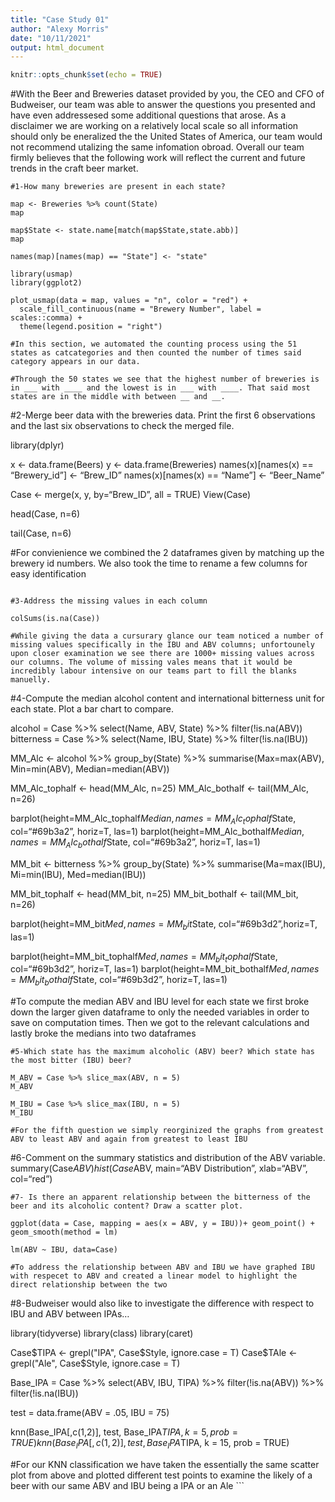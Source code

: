---
title: "Case Study 01"
author: "Alexy Morris"
date: "10/11/2021"
output: html_document
---

```{r setup, include=FALSE}
knitr::opts_chunk$set(echo = TRUE)
```
#With the Beer and Breweries dataset provided by you, the CEO and CFO of Budweiser, our team was able to answer the questions you presented and have even addressesed some additional questions that arose. As a disclaimer we are working on a relatively local scale so all information should only be eneralized the the United States of America, our team would not recommend utalizing the same infomation obroad. Overall our team firmly believes that the following work will reflect the current and future trends in the craft beer market. 
```
#1-How many breweries are present in each state?

map <- Breweries %>% count(State)
map

map$State <- state.name[match(map$State,state.abb)]
map 

names(map)[names(map) == "State"] <- "state"

library(usmap)
library(ggplot2)

plot_usmap(data = map, values = "n", color = "red") + 
  scale_fill_continuous(name = "Brewery Number", label = scales::comma) + 
  theme(legend.position = "right")

#In this section, we automated the counting process using the 51 states as catcategories and then counted the number of times said category appears in our data.

#Through the 50 states we see that the highest number of breweries is in ___ with ____ and the lowest is in ___ with ____. That said most states are in the middle with between __ and __.
```
#2-Merge beer data with the breweries data. Print the first 6 observations and the last six observations to check the merged file. 

library(dplyr)

x <- data.frame(Beers)
y <- data.frame(Breweries)
names(x)[names(x) == "Brewery_id"] <- "Brew_ID"
names(x)[names(x) == "Name"] <- "Beer_Name"

Case <- merge(x, y, by="Brew_ID", all = TRUE)
View(Case)

head(Case, n=6)

tail(Case, n=6)

#For convienience we combined the 2 dataframes given by matching up the brewery id numbers. We also took the time to rename a few columns for easy identification


```

#3-Address the missing values in each column

colSums(is.na(Case))

#While giving the data a cursurary glance our team noticed a number of missing values specifically in the IBU and ABV columns; unfortounely upon closer examination we see there are 1000+ missing values across our columns. The volume of missing vales means that it would be incredibly labour intensive on our teams part to fill the blanks manuelly. 

```

#4-Compute the median alcohol content and international bitterness unit for each state. Plot a bar chart to compare.

alcohol = Case %>% select(Name, ABV, State) %>% filter(!is.na(ABV))
bitterness = Case %>% select(Name, IBU, State) %>% filter(!is.na(IBU))

MM_Alc <- alcohol %>% group_by(State) %>% summarise(Max=max(ABV), Min=min(ABV), Median=median(ABV))

MM_Alc_tophalf <- head(MM_Alc, n=25)
MM_Alc_bothalf <- tail(MM_Alc, n=26)

barplot(height=MM_Alc_tophalf$Median, names=MM_Alc_tophalf$State, col="#69b3a2", horiz=T, las=1)
barplot(height=MM_Alc_bothalf$Median, names=MM_Alc_bothalf$State, col="#69b3a2", horiz=T, las=1)
  
MM_bit <- bitterness %>% group_by(State) %>% summarise(Ma=max(IBU), Mi=min(IBU), Med=median(IBU))

MM_bit_tophalf <- head(MM_bit, n=25)
MM_bit_bothalf <- tail(MM_bit, n=26)

barplot(height=MM_bit$Med, names=MM_bit$State, col="#69b3d2",horiz=T, las=1)

barplot(height=MM_bit_tophalf$Med, names=MM_bit_tophalf$State, col="#69b3d2", horiz=T, las=1)
barplot(height=MM_bit_bothalf$Med, names=MM_bit_bothalf$State, col="#69b3d2", horiz=T, las=1)
  
#To compute the median ABV and IBU level for each state we first broke down the larger given dataframe to only the needed variables in order to save on computation times. Then we got to the relevant calculations and lastly broke the medians into two dataframes  
```
#5-Which state has the maximum alcoholic (ABV) beer? Which state has the most bitter (IBU) beer?

M_ABV = Case %>% slice_max(ABV, n = 5)
M_ABV

M_IBU = Case %>% slice_max(IBU, n = 5)
M_IBU

#For the fifth question we simply reorginized the graphs from greatest ABV to least ABV and again from greatest to least IBU
```
#6-Comment on the summary statistics and distribution of the ABV variable.
summary(Case$ABV)
hist(Case$ABV, main="ABV Distribution", xlab="ABV", col="red")

```
#7- Is there an apparent relationship between the bitterness of the beer and its alcoholic content? Draw a scatter plot.

ggplot(data = Case, mapping = aes(x = ABV, y = IBU))+ geom_point() + geom_smooth(method = lm) 

lm(ABV ~ IBU, data=Case)

#To address the relationship between ABV and IBU we have graphed IBU with respecet to ABV and created a linear model to highlight the direct relationship between the two
```
#8-Budweiser would also like to investigate the difference with respect to IBU and ABV between IPAs...

library(tidyverse)
library(class)
library(caret)

Case$TIPA <- grepl("IPA", Case$Style, ignore.case = T)
Case$TAle <- grepl("Ale", Case$Style, ignore.case = T)

Base_IPA = Case %>% select(ABV, IBU, TIPA) %>% filter(!is.na(ABV)) %>% filter(!is.na(IBU))

test = data.frame(ABV = .05, IBU = 75)
 
knn(Base_IPA[,c(1,2)], test, Base_IPA$TIPA, k = 5, prob = TRUE)
knn(Base_IPA[,c(1,2)], test, Base_IPA$TIPA, k = 15, prob = TRUE)

#For our KNN classification we have taken the essentially the same scatter plot from above and plotted different test points to examine the likely of a beer with our same ABV and IBU being a IPA or an Ale
```

